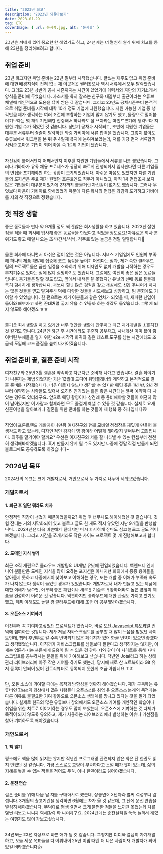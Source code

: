 ```yaml
---
title: "2023년 회고"
description: "2023년 되돌아보기"
date: 2023-01-29
tag: ETC
coverImage: { url: 눈사람.jpg, alt: "눈사람" }
---
```


23년은 저에게 있어 중요한 한 해였기도 하고, 24년에는 더 열심히 살기 위해 회고를 통해 23년을 정리해보려고 합니다.

## 취업 준비

23년 회고지만 취업 준비는 22년 말부터 시작했습니다. 글쓰는 재주도 없고 취업 준비에 대한 배경지식이 전혀 없는 채 이곳저곳 찔러봤으나 역시 서류에서 모두 탈락했습니다.
그래도 23년 상반기 공채 시즌까지는 시간이 있었기에 이력서와 저만의 자기소개서 양식을 준비해 두었습니다. 자소서를 특히 잘쓰는 친구와 내일부터 출근이라는 유튜브 채널에 개인적으로 도움을 많이 받은 것 같습니다. 그리고 23년도 공채시즌부터 본격적으로 취업 준비를 시작해 대략 10개 정도 기업에 지원했습니다.
지원 가능한 기업 중 생각만큼 제가 생각하는 여러 조건에 부합하는 기업이 많지 않기도 했고, 물량으로 밀어붙이기보다는 몇 개의 기업에만 집중해서 하나라도 잘 쓰자라는 마인드였기에 생각보다 지원한 기업 수가 적었던 것 같습니다.
상반기 공채가 시작되고, 초반에 지원한 기업들은 대부분 서류부터 줄줄이 탈락하던 와중 가비아에 서류 합격을 했습니다. 그렇지 않아도 유튜브에서 워크맨을 본 뒤 주 4일제 복지에 눈여겨보았는데, 저를 가장 먼저 서류합격 시켜준 고마운 기업이 되어 마음 속 1순위 기업이 됐습니다.

\
자신감이 붙어서인지 어째서인지 이후엔 지원한 기업들에서 서류를 나름 붙었습니다. 그러나 가바아가 유독 채용 프로세스가 굉장히 빠르게 진행되어서 입사한다면 다른 기업들의 면접을 포기해야만 하는 상황이 오게되었습니다.
아쉬운 마음도 있었지만 다른 기업들의 포지션은 주로 제가 원했던 프론트엔드 직무가 아니었고, 아직 1차 면접조차 보지 않은 기업들이 대부분이었기에 2차까지 붙을거란 자신감이 없기도 했습니다. 그러나 무엇보다 마음이 가비아로 향해있었기 때문에 다른 회사의 면접은 과감히 포기하고 가비아를 저의 첫 직장으로 정했습니다.

## 첫 직장 생활

좋은 동료들과 만나 약 9개월 정도 썩 괜찮은 회사생활을 하고 있습니다. 2023년 잘한점을 적을 때 회사에 입사해 좋은 동료들을 만났다고 적었을 정도로요! 자유로운 회사 분위기도 좋고 매일 나오는 조식/간식/석식, 격주로 있는 놀금은 정말 달달합니다🥹

\
물론 회사에 다니면서 아쉬운 점이 없는 것은 아닙니다. 서비스 기업임에도 인원이 부족해 하나의 제품 개발에 집중해 코드 품질을 높이기 어렵다는 점과, 제가 속한 클라우드 팀의 프로젝트들은 급한 일정을 소화하기 위해 디자인도 없이 개발을 시작하는 경우도 부지기수로 있다는 점에 많이 실망하기도 했습니다.
그럼에도 여전히 좋은 점은 동료들입니다.
동기들은 말할 것도 없고, 앞에서 내색은 잘 못했지만 유닛의 선배 동료 분들께 특히 감사하게 생각합니다. 저보다 훨씬 많은 경력을 갖고 계심에도 신입 주니어가 하자는 많은 것들을 믿고 맡겨주신 덕에 다양한 것들을 시도해보고 성장하고, 팀 문화에도 기여할 수 있었습니다. 한 편으로는 제가 이분들과 같은 연차가 되었을 때, 새파란 신입이 들어와 해보자고 하면 꼰대처럼 굴지 않을 수 있을까 하는 생각도 들었습니다. 그렇게 되지 않도록 해야겠죠 ㅎㅎ

\
즐거운 회사생활을 하고 있지만 너무 편안한 생활에 안주하고 최근 자기개발을 소홀히한 것 같기도 합니다. 24년엔 퇴근 후 시간에라도 꾸준히 공부하고, 사내에선 이미 많이 쌓여버린 부채들을 덜기 위한 e2e·시각적 회귀와 같은 테스트 도구를 남는 시간에라도 조금씩 도입해 코드 품질을 높여 나가야겠습니다.

## 취업 준비 끝, 결혼 준비 시작

여자친구와 25년 3월 결혼을 약속하고 차근차근 준비해 나가고 있습니다. 결혼 이야기가 나온지는 제법 되었지만 지난 12월에 드디어 웨딩플래너와 계약하고 본격적으로 결혼 준비를 시작했습니다. 너무 이르지 않느냐 생각할 수 있지만 웨딩 홀을 1년 반, 2년 전 부터 예약하는 사람들도 있어서
오히려 인기있는 홀은 좋은 시간대는 벌써 예약이 다 차있는 경우도 있더라구요. 앞으로 웨딩 촬영이나 상견례 등 준비해야할 것들이 여전히 많이 남아있지만 이 사람과 함께라면 모두 즐겁게 해낼 수 있을 것 같습니다. 실제로 요새 신혼여행을 알아보거나 결혼을 위한 준비를 하는 것들이 제 행복 중 하나입니다😼

\
직업이 프론트엔드 개발자이니만큼 여자친구와 함께 모바일 청첩장을 재밌게 만들어 볼 생각도 하고 있는데, 디자인 적인 감각이 영 꽝이라 어떻게 해야할지 벌써부터 고민입니다. 외주를 맡기어야 할까요? 우선은 여자친구와 저를 잘 나타낼 수 있는 컨셉부터 천천히 생각해봐야겠습니다. 혹시 만들지 않게 될 수도 있지만 나중에 정말 직접 만들게 되면 블로그에도 공유하도록 하겠습니다~

## 2024년 목표

2024년의 목표는 크게 개발자로서, 개인으로서 두 가지로 나누어 세워보았습니다.

### 개발자로서

#### 1. 퇴근 후 일단 뭐라도 치자

안정적인 직장이 생겼기 때문이었을까요? 취업 후 너무나도 해이해졌던 것 같습니다. 깃헙 잔디는 거의 사막화되어 있고 블로그 글도 한 개도 적지 않았던 지난 9개월을 반성합니다... 2024년은 더욱 바쁜해가 될테지만 다시 화사하게 잔디도 심고 블로그 글도 적어보겠습니다.
그리고 시간을 쪼개서라도 작은 사이드 프로젝트 몇 개 진행해보고자 합니다.

#### 2. 도메인 지식 쌓기

최근 조직 개편으로 클라우드 개발팀의 UI개발 유닛에 편입되었습니다. 백엔드나 엔지니어 분들만큼 도메인 지식을 많이 요하는 포지션은 아니지만 회의에서 종종 용어들을 알아듣지 못하고 나중에서야 찾아보고 이해하는 경우, 또는 개발 중 이해가 부족해 속도가 나지 않는다 생각이 들었던 경우가 있었습니다.
개발자로서 내가 만들고 있는 제품에 대한 이해가 낮으면, 아무리 좋은 패턴이나 새로운 기술로 무장하더라도 높은 품질의 제품을 완성하기 어려운 것 같습니다. 막연하지만 클라우드에 대한 관심도 가지고 있기도 했고, 제품 이해도도 높일 겸 클라우드에 대해 조금 더 공부해봐야겠습니다.

#### 3. 오픈소스 기여하기

이전부터 꼭 기여하고싶었던 프로젝트가 있습니다. 바로 [모던 Javascript 튜토리얼](https://ko.javascript.info/intro) 번역에 참여하는 것입니다. 제가 처음 자바스크립트를 공부할 때 많이 도움을 받았던 사이트인데, 챕터 후반부로 갈 수록 번역되지 않은 페이지가 있어 한글 번역이 있으면 좋겠다고 생각했었습니다.
아직까지 자바스크립트를 남들보다 잘한다고 생각하지는 않지만, 이제는 입문하시는 분들에게 도움이 될 수 있을 것 같아 저와 같이 이 사이트를 통해 자바스크립트를 공부하시는 분들을 위해 기여해보고 싶습니다. 작년엔 Jotai라고 하는 상태관리 라이브러리에 아주 작은 기여를 하기도 했는데, 당시에 새로 산 노트북이라 Git 유저 등록이 안되어 있어 컨트리뷰터로 등록되지 못한게 조금 아쉽네요 ㅎㅎ

\
단, 오픈 소스에 기여할 때에는 목적과 방향성을 명확히 해야겠습니다. 제가 구독하는 유튜버인 [Theo](https://www.youtube.com/watch?v=5nY_cy8zcO4)의 영상에서 많은 사람들이 오픈소스를 취업 등 오픈소스 본래의 목적과는 다른 이유로 불필요한 기여 활동으로 오픈소스 생태계를 망치고 있다는 것을 알게 되었습니다. 실제로 한국의 많은 유튜브나 강의에서도 오픈소스 기여를 개인적인 학습이나 취업을 위한 치트로 이야기하는 경우도 많이 보았는데,
오픈소스에 기여하는 것 자체가 목적이 되지 않도록 유의하고, 제가 사용하는 라이브러리에서 발생하는 이슈나 개선점을 찾아 기여하도록 해야겠습니다.

### 개인으로서

#### 1. 책 읽기

평소에도 책을 많이 읽지는 않지만 작년엔 프로그래밍 관련되지 않은 책은 단 한권도 읽지 안았던 것 같습니다. 가끔 스스로도 교양이 부족하다고 느낄 때가 많이 있는데, 삶의 지혜를 쌓을 수 있는 책들을 적어도 두권, 아니 한권이라도 읽어야겠습니다.

#### 2. 운전 연습

결혼 준비를 위해 다음 달 차를 구매하기로 했는데, 장롱면허 2년차라 벌써 걱정부터 앞섭니다. 3개월의 출고기간을 생각하면 6월에는 차가 올 것 같은데, 그 전에 운전 연습을 열심히 해야겠습니다.
뚜벅이로 평생 살면서 크게 불편한 점들을 느끼진 못했는데 차를 몇번 타보고 나니까 역체감이 확 나더라구요. 2024년에는 운전실력을 쑥쑥 늘려서 재밌는 여행지도 많이 가보고싶습니다.

\
24년도는 23년 이상으로 바쁜 해가 될 것 같습니다. 그렇지만 더더욱 열심히 자기개발하고, 오늘 세운 목표들을 다 이뤄내어 25년 이맘 때엔 더 나은 사람이자 개발자가 되어있길 바라겠습니다👍

